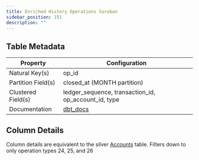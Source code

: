 ```yaml
---
title: Enriched History Operations Soroban
sidebar_position: 151
description: ""
---
```


<div className="scoped-data-dictionary-table">

## Table Metadata

| Property | Configuration |
| --- | --- |
| Natural Key(s) | op_id |
| Partition Field(s) | closed_at (MONTH partition) |
| Clustered Field(s) | ledger_sequence, transaction_id, op_account_id, type |
| Documentation | [dbt_docs](http://www.stellar-dbt-docs.com/#!/model/model.stellar_dbt_public.enriched_history_operations_soroban) |

## Column Details

Column details are equivalent to the silver [Accounts](./enriched-history-operations.mdx) table. Filters down to only operation types 24, 25, and 26

</div>
